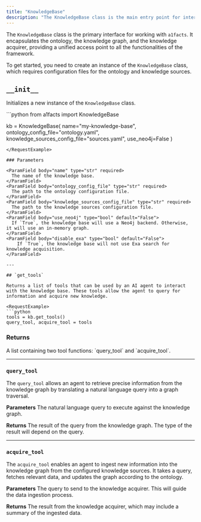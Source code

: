 ```yaml
---
title: "KnowledgeBase"
description: "The KnowledgeBase class is the main entry point for interacting with the a1facts knowledge base."
---
```


The `KnowledgeBase` class is the primary interface for working with `a1facts`. It encapsulates the ontology, the knowledge graph, and the knowledge acquirer, providing a unified access point to all the functionalities of the framework.

To get started, you need to create an instance of the `KnowledgeBase` class, which requires configuration files for the ontology and knowledge sources.

## `__init__`

Initializes a new instance of the `KnowledgeBase` class.

<RequestExample>
```python
from a1facts import KnowledgeBase

kb = KnowledgeBase(
    name="my-knowledge-base",
    ontology_config_file="ontology.yaml",
    knowledge_sources_config_file="sources.yaml",
    use_neo4j=False
)
```
</RequestExample>

### Parameters

<ParamField body="name" type="str" required>
  The name of the knowledge base.
</ParamField>
<ParamField body="ontology_config_file" type="str" required>
  The path to the ontology configuration file.
</ParamField>
<ParamField body="knowledge_sources_config_file" type="str" required>
  The path to the knowledge sources configuration file.
</ParamField>
<ParamField body="use_neo4j" type="bool" default="False">
  If `True`, the knowledge base will use a Neo4j backend. Otherwise, it will use an in-memory graph.
</ParamField>
<ParamField body="disable_exa" type="bool" default="False">
    If `True`, the knowledge base will not use Exa search for knowledge acquisition.
</ParamField>

---

## `get_tools`

Returns a list of tools that can be used by an AI agent to interact with the knowledge base. These tools allow the agent to query for information and acquire new knowledge.

<RequestExample>
```python
tools = kb.get_tools()
query_tool, acquire_tool = tools
```
</RequestExample>

### Returns

<ResponseField name="tools" type="list">
  A list containing two tool functions: `query_tool` and `acquire_tool`.
</ResponseField>

---

### `query_tool`

The `query_tool` allows an agent to retrieve precise information from the knowledge graph by translating a natural language query into a graph traversal.

**Parameters**
<ParamField body="query" type="str" required>
  The natural language query to execute against the knowledge graph.
</ParamField>

**Returns**
<ResponseField name="result" type="any">
  The result of the query from the knowledge graph. The type of the result will depend on the query.
</ResponseField>

---

### `acquire_tool`

The `acquire_tool` enables an agent to ingest new information into the knowledge graph from the configured knowledge sources. It takes a query, fetches relevant data, and updates the graph according to the ontology.

**Parameters**
<ParamField body="query" type="str" required>
  The query to send to the knowledge acquirer. This will guide the data ingestion process.
</ParamField>

**Returns**
<ResponseField name="result" type="any">
  The result from the knowledge acquirer, which may include a summary of the ingested data.
</ResponseField>
